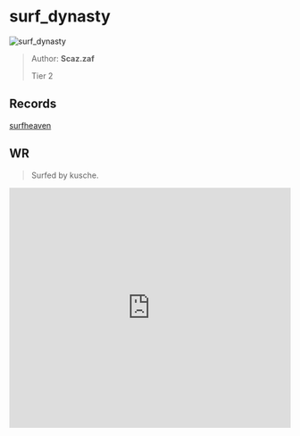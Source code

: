 
# surf_dynasty

![surf_dynasty](https://raw.githubusercontent.com/Sayt123/SurfMapPics/Maps-and-bonuses/csgo/surf_dynasty.jpg)

> Author: **Scaz.zaf**
>
> Tier 2

## Records

[surfheaven](https://surfheaven.eu/map/surf_dynasty)

## WR

> Surfed by kusche.

<iframe
width="100%"
height="430"
src="https://www.youtube.com/embed/hW7VIit_zwI"
frameborder="0"
allow="accelerometer; autoplay; clipboard-write; encrypted-media; gyroscope; picture-in-picture"
allowFullScreen
/>

```md

[Surf Timer] - kusche finished in 00:54:73 (WR -00:00:27). Improving by 00:00:42
[Surf Timer] - kusche beat the map record! Rank: 1/2398

Previous WR holder: tucks


```
                